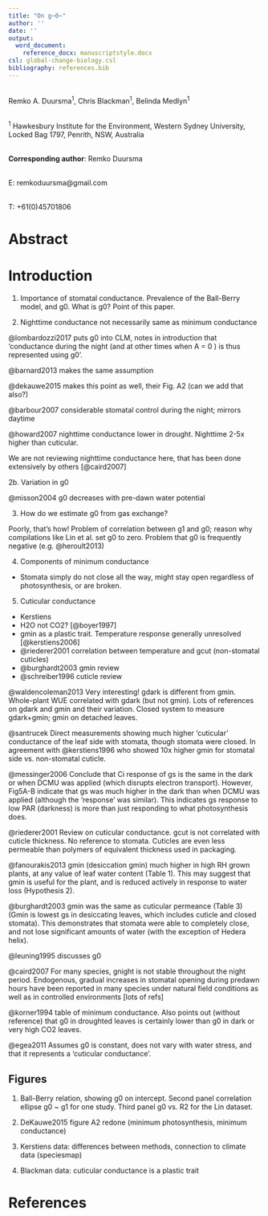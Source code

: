 ```yaml
---
title: "On g~0~"
author: ''
date: ''
output:
  word_document:
    reference_docx: manuscriptstyle.docx
csl: global-change-biology.csl
bibliography: references.bib
---
```


\
Remko A. Duursma^1^, Chris Blackman^1^, Belinda Medlyn^1^

\
^1^ Hawkesbury Institute for the Environment, Western Sydney University, Locked Bag 1797, Penrith, NSW, Australia

\
**Corresponding author**: 
Remko Duursma

\
E: remkoduursma@gmail.com

\
T: +61(0)45701806


# Abstract

# Introduction





1. Importance of stomatal conductance. Prevalence of the Ball-Berry model, and g0. What is g0? Point of this paper.

2. Nighttime conductance not necessarily same as minimum conductance

@lombardozzi2017 puts g0 into CLM, notes in introduction that 'conductance during the night (and at other times when A = 0 ) is thus represented using g0'. 

@barnard2013 makes the same assumption

@dekauwe2015 makes this point as well, their Fig. A2 (can we add that also?)

@barbour2007 considerable stomatal control during the night; mirrors daytime

@howard2007 nighttime conductance lower in drought. Nighttime 2-5x higher than cuticular.


We are not reviewing nighttime conductance here, that has been done extensively by others [@caird2007]

2b. Variation in g0

@misson2004 g0 decreases with pre-dawn water potential


3. How do we estimate g0 from gas exchange?

Poorly, that's how! Problem of correlation between g1 and g0; reason why compilations like Lin et al. set g0 to zero.
Problem that g0 is frequently negative (e.g. @heroult2013)


4. Components of minimum conductance

- Stomata simply do not close all the way, might stay open regardless of photosynthesis, or are broken. 

5. Cuticular conductance

- Kerstiens
- H2O not CO2? [@boyer1997]
- gmin as a plastic trait. Temperature response generally unresolved [@kerstiens2006]
- @riederer2001 correlation between temperature and gcut (non-stomatal cuticles)
- @burghardt2003 gmin review
- @schreiber1996 cuticle review



@waldencoleman2013 Very interesting! gdark is different from gmin. Whole-plant WUE correlated with gdark (but not gmin). Lots of references on gdark and gmin and their variation. Closed system to measure gdark+gmin; gmin on detached leaves.

@santrucek Direct measurements showing much higher 'cuticular' conductance of the leaf side with stomata, though stomata were closed. In agreement with @kerstiens1996 who showed 10x higher gmin for stomatal side vs. non-stomatal cuticle.

@messinger2006 Conclude that Ci response of gs is the same in the dark or when DCMU was applied (which disrupts electron transport). However, Fig5A-B indicate that gs was much higher in the dark than when DCMU was applied (although the ‘response’ was similar). This indicates gs response to low PAR (darkness) is more than just responding to what photosynthesis does.

@riederer2001 Review on cuticular conductance. gcut is not correlated with cuticle thickness. No reference to stomata. Cuticles are even less permeable than polymers of equivalent thickness used in packaging.

@fanourakis2013 gmin (desiccation gmin) much higher in high RH grown plants, at any value of leaf water content (Table 1). This may suggest that gmin is useful for the plant, and is reduced actively in response to water loss (Hypothesis 2).

@burghardt2003 gmin was the same as cuticular permeance (Table 3) (Gmin is lowest gs in desiccating leaves, which includes cuticle and closed stomata). This demonstrates that stomata were able to completely close, and not lose significant amounts of water (with the exception of Hedera helix).

@leuning1995 discusses g0

@caird2007 For many species, gnight is not stable throughout the night period. Endogenous, gradual increases in stomatal opening during predawn hours have been reported in many species under natural field conditions as well as in controlled environments [lots of refs]

@korner1994 table of minimum conductance. Also points out (without reference) that g0 in droughted leaves is certainly lower than g0 in dark or very high CO2 leaves.

@egea2011 Assumes g0 is constant, does not vary with water stress, and that it represents a ‘cuticular conductance’.



## Figures

1. Ball-Berry relation, showing g0 on intercept. Second panel correlation ellipse g0 ~ g1 for one study. Third panel g0 vs. R2 for the Lin dataset.

2. DeKauwe2015 figure A2 redone (minimum photosynthesis, minimum conductance)

3. Kerstiens data: differences between methods, connection to climate data (speciesmap)

4. Blackman data: cuticular conductance is a plastic trait



# References {.unnumbered}

